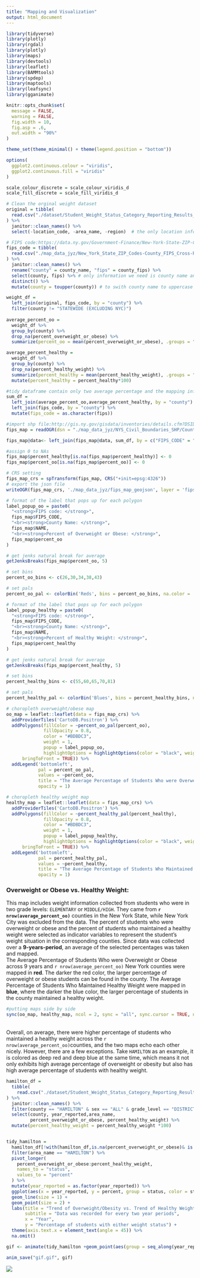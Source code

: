 ```yaml
---
title: "Mapping and Visualization"
output: html_document
---
```

<style type="text/css">

h1.title {
  text-align: center;
}

</style>

```r
library(tidyverse)
library(plotly)
library(rgdal)
library(plotly)
library(maps)
library(devtools)
library(leaflet)
library(BAMMtools)
library(spdep)
library(maptools)
library(leafsync)
library(gganimate)

knitr::opts_chunk$set(
  message = FALSE,
  warning = FALSE,
  fig.width = 10,
  fig.asp = .6,
  out.width = "90%"
)

theme_set(theme_minimal() + theme(legend.position = "bottom"))

options(
  ggplot2.continuous.colour = "viridis",
  ggplot2.continuous.fill = "viridis"
)

scale_colour_discrete = scale_colour_viridis_d
scale_fill_discrete = scale_fill_viridis_d

```

```r
# Clean the orginal weight dataset
original = tibble(
  read.csv("./dataset/Student_Weight_Status_Category_Reporting_Results__Beginning_2010.csv")
) %>%
  janitor::clean_names() %>%
  select(-location_code, -area_name, -region)  # the only location information we need is county name
```

```r
# FIPS code:https://data.ny.gov/Government-Finance/New-York-State-ZIP-Codes-County-FIPS-Cross-Referen/juva-r6g2
fips_code = tibble(
  read.csv("./map_data_jyz/New_York_State_ZIP_Codes-County_FIPS_Cross-Reference.csv")
) %>%
  janitor::clean_names() %>% 
  rename("county" = county_name, "fips" = county_fips) %>% 
  select(county, fips) %>% # only information we need is county name and geolocation
  distinct() %>% 
  mutate(county = toupper(county)) # to swith county name to uppercase
```

```r
weight_df = 
  left_join(original, fips_code, by = "county") %>% 
  filter(county != "STATEWIDE (EXCLUDING NYC)")
  
average_percent_oo = 
  weight_df %>% 
  group_by(county) %>% 
  drop_na(percent_overweight_or_obese) %>%
  summarize(percent_oo = mean(percent_overweight_or_obese), .groups = "keep")

average_percent_healthy = 
  weight_df %>% 
  group_by(county) %>% 
  drop_na(percent_healthy_weight) %>%
  summarize(percent_healthy = mean(percent_healthy_weight), .groups = "keep") %>%
  mutate(percent_healthy = percent_healthy*100)

#tidy dataframe contain only two average percentage and the mapping info
sum_df = 
  left_join(average_percent_oo,average_percent_healthy, by = "county") %>% 
  left_join(fips_code, by = "county") %>% 
  mutate(fips_code = as.character(fips))
```


```r
#import shp file:http://gis.ny.gov/gisdata/inventories/details.cfm?DSID=927
fips_map = readOGR(dsn = "./map_data_jyz/NYS_Civil_Boundaries_SHP/Counties.shp", encoding = "UTF-8")

fips_map@data<- left_join(fips_map@data, sum_df, by = c("FIPS_CODE" = "fips_code"))

#assign 0 to NAs
fips_map$percent_healthy[is.na(fips_map$percent_healthy)] <- 0
fips_map$percent_oo[is.na(fips_map$percent_oo)] <- 0
```

```r
# CRS setting
fips_map_crs = spTransform(fips_map, CRS("+init=epsg:4326"))
# export the json file
writeOGR(fips_map_crs, './map_data_jyz/fips_map_geojson', layer = 'fips_map', driver = 'GeoJSON', overwrite_layer = TRUE)
```

```r
# format of the label that pops up for each polygon
label_popup_oo = paste0(
  "<strong>FIPS code: </strong>",
  fips_map$FIPS_CODE,
  "<br><strong>County Name: </strong>",
  fips_map$NAME,
  "<br><strong>Percent of Overweight or Obese: </strong>",
  fips_map$percent_oo
)

# get jenks natural break for average
getJenksBreaks(fips_map$percent_oo, 5)

# set bins
percent_oo_bins <- c(26,30,34,38,43)

# set pals
percent_oo_pal <- colorBin('Reds', bins = percent_oo_bins, na.color = '#d9d9d9')
```

```r
# format of the label that pops up for each polygon
label_popup_healthy = paste0(
  "<strong>FIPS code: </strong>",
  fips_map$FIPS_CODE,
  "<br><strong>County Name: </strong>",
  fips_map$NAME,
  "<br><strong>Percent of Healthy Weight: </strong>",
  fips_map$percent_healthy
)

# get jenks natural break for average
getJenksBreaks(fips_map$percent_healthy, 5)

# set bins
percent_healthy_bins <- c(55,60,65,70,81)

# set pals
percent_healthy_pal <- colorBin('Blues', bins = percent_healthy_bins, na.color = '#d9d9d9')
```

```r
# choropleth overweight/obese map
oo_map = leaflet::leaflet(data = fips_map_crs) %>% 
  addProviderTiles('CartoDB.Positron') %>% 
  addPolygons(fillColor = ~percent_oo_pal(percent_oo),
              fillOpacity = 0.8,
              color = "#BDBDC3",
              weight = 1,
              popup = label_popup_oo,
              highlightOptions = highlightOptions(color = "black", weight = 2,
      bringToFront = TRUE)) %>% 
  addLegend('bottomleft',
            pal = percent_oo_pal,
            values = ~percent_oo,
            title = "The Average Percentage of Students Who were Overweight/Obese (2010-2019)",
            opacity = 1)
```


```r
# choropleth healthy weight map
healthy_map = leaflet::leaflet(data = fips_map_crs) %>% 
  addProviderTiles('CartoDB.Positron') %>% 
  addPolygons(fillColor = ~percent_healthy_pal(percent_healthy),
              fillOpacity = 0.8,
              color = "#BDBDC3",
              weight = 1,
              popup = label_popup_healthy,
              highlightOptions = highlightOptions(color = "black", weight = 2,
      bringToFront = TRUE)) %>% 
  addLegend('bottomleft',
            pal = percent_healthy_pal,
            values = ~percent_healthy,
            title = "The Average Percentage of Students Who Maintained Healthy Weight (2010-2019)",
            opacity = 1)
```

### Overweight or Obese vs. Healthy Weight:
This map includes weight information collected from students who were in two grade levels: `ELEMENTARY` or `MIDDLE/HIGH`. They came from __`r nrow(average_percent_oo)`__ counties in the New York State, while New York City was excluded from the data. The percent of students who were overweight or obese and the percent of students who maintained a healthy weight were selected as indicator variables to represent the student's weight situation in the corresponding counties. Since data was collected over a __9-years-period__, an average of the selected percentages was taken and mapped. 
<br>
The Average Percentage of Students Who were Overweight or Obese across 9 years and `r nrow(average_percent_oo)` New York counties were mapped in __red__. The darker the red color, the larger percentage of overweight or obese students can be found in the county. The Average Percentage of Students Who Maintained Healthy Weight were mapped in __blue__, where the darker the blue color, the larger percentage of students in the county maintained a healthy weight. 
```r
#putting maps side by side
sync(oo_map, healthy_map, ncol = 2, sync = "all", sync.cursor = TRUE, no.initial.sync = TRUE)
```
<br>
Overall, on average, there were higher percentage of students who maintained a healthy weight across the `r nrow(average_percent_oo)`counties, and the two maps echo each other nicely. However, there are a few exceptions. Take `HAMILTON` as an example, it is colored as deep red and deep blue at the same time, which means it not only exhibits high average percentage of overweight or obesity but also has high average percentage of students with healthy weight.

```r
hamilton_df = 
  tibble(
    read.csv("./dataset/Student_Weight_Status_Category_Reporting_Results__Beginning_2010.csv")
) %>%
  janitor::clean_names() %>% 
  filter(county == "HAMILTON" & sex == "ALL" & grade_level == "DISTRICT TOTAL") %>% 
  select(county, year_reported,area_name, 
         percent_overweight_or_obese, percent_healthy_weight) %>% 
  mutate(percent_healthy_weight = percent_healthy_weight *100)


tidy_hamilton = 
  hamilton_df[!with(hamilton_df,is.na(percent_overweight_or_obese)& is.na(percent_healthy_weight)),] %>% 
  filter(area_name == "HAMILTON") %>% 
  pivot_longer(
    percent_overweight_or_obese:percent_healthy_weight,
    names_to = "status",
    values_to = "percent"
  ) %>% 
  mutate(year_reported = as.factor(year_reported)) %>%
  ggplot(aes(x = year_reported, y = percent, group = status, color = status)) + 
  geom_line(size = 1) +
  geom_point(size = 2) + 
  labs(title = "Trend of Overweight/Obesity vs. Trend of Healthy Weight (Hamilton)",
       subtitle = "Data was recorded for every two year periods",
       x = "Year", 
       y = "Percentage of students with either weight status") +
  theme(axis.text.x = element_text(angle = 45)) %>%
  na.omit()

gif <- animate(tidy_hamilton +geom_point(aes(group = seq_along(year_reported)), size = 2)+ transition_reveal(as.numeric(year_reported)) + enter_fade() + exit_shrink(), fps = 20)

anim_save("gif.gif", gif)
```
![](map_data_jyz/gif.gif)
